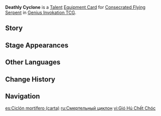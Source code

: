 {{Genius Invokation TCG Infobox
|id        = 225031
|image     = Deathly Cyclone Equipment Card.png
|type      = Equipment Card
|group     = Talent
|character = Consecrated Flying Serpent
|effect    = '''When played:''' Create 1 '''[[Bonecruncher's Energy Block]]''' and place it into your Hand.<br>When your Consecrated Flying Serpent, who has this card equipped, is on the field and after you play '''Bonecruncher's Energy Block''': The next time you switch characters this Round, create 1 Elemental Die of your active character's Elemental Type.
|matching  = 1
|element   = Anemo
|source1   = Tavern Challenge
|source2   = 
}}
'''Deathly Cyclone''' is a [[Talent Card|Talent]] [[Equipment Card]] for [[Consecrated Flying Serpent (Character Card)|Consecrated Flying Serpent]] in [[Genius Invokation TCG]].

==Story==
{{Description|Though now imbued with the power of elemental manipulation, the Consecrated Beasts themselves still cannot fully digest the pieces of flesh they devoured from immortal carcasses. Instead, the pieces slowly fused with the beasts themselves, changing them...|title=Consecrated Flying Serpent: Deathly Cyclone}}

==Stage Appearances==
{{Genius Invokation TCG Stage Appearances}}

==Other Languages==
{{Other Languages
|en       = Deathly Cyclone
|zhs      = 亡风啸卷
|zhs_rm   = 
|zht      = 亡風嘯捲
|zht_rm   = 
|zh_tl    = 
|ja       = 死風咆哮
|ja_rm    = Shifuu Houkou{{Assumed}}
|ja_tl    = 
|ko       = 휩쓰는 죽음의 바람
|ko_rm    = 
|ko_tl    = 
|es       = Ciclón mortífero
|es_tl    = Deathly Cyclone
|fr       = Cyclone hurlant
|fr_tl    = Howling Cyclone
|ru       = Смертельный циклон
|ru_tl    = Deathly Cyclone
|th       = Deathly Cyclone
|vi       = Gió Hú Chết Chóc
|vi_tl    = 
|de       = Totensturm
|de_tl    = Storm of Death
|id       = Deathly Cyclone
|pt       = Ciclone Mortal
|pt_tl    = 
|tr       = Ölüm Kasırgası
|tr_tl    = 
|it       = Ciclone mortale
|it_tl    = 
}}

==Change History==
{{Change History|4.7}}

==Navigation==
{{Genius Invokation TCG Navbox|Equipment Card}}

[[es:Ciclón mortífero (carta)]]
[[ru:Смертельный циклон]]
[[vi:Gió Hú Chết Chóc]]